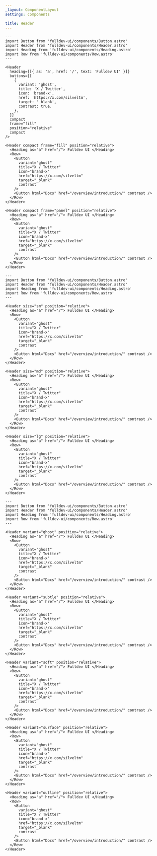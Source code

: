 ```yaml
---
_layout: ComponentLayout
settings: components

title: Header
---
```


```astro live
---
import Button from 'fulldev-ui/components/Button.astro'
import Header from 'fulldev-ui/components/Header.astro'
import Heading from 'fulldev-ui/components/Heading.astro'
import Row from 'fulldev-ui/components/Row.astro'
---

<Header
  heading={[{ as: 'a', href: '/', text: 'Fulldev UI' }]}
  buttons={[
    {
      variant: 'ghost',
      title: 'X / Twitter',
      icon: 'brand-x',
      href: 'https://x.com/silveltm',
      target: '_blank',
      contrast: true,
    },
  ]}
  compact
  frame="fill"
  position="relative"
  compact
/>

<Header compact frame="fill" position="relative">
  <Heading as="a" href="/"> Fulldev UI </Heading>
  <Row>
    <Button
      variant="ghost"
      title="X / Twitter"
      icon="brand-x"
      href="https://x.com/silveltm"
      target="_blank"
      contrast
    />
    <Button html="Docs" href="/overview/introduction/" contrast />
  </Row>
</Header>

<Header compact frame="panel" position="relative">
  <Heading as="a" href="/"> Fulldev UI </Heading>
  <Row>
    <Button
      variant="ghost"
      title="X / Twitter"
      icon="brand-x"
      href="https://x.com/silveltm"
      target="_blank"
      contrast
    />
    <Button html="Docs" href="/overview/introduction/" contrast />
  </Row>
</Header>
```

```astro live
---
import Button from 'fulldev-ui/components/Button.astro'
import Header from 'fulldev-ui/components/Header.astro'
import Heading from 'fulldev-ui/components/Heading.astro'
import Row from 'fulldev-ui/components/Row.astro'
---

<Header size="sm" position="relative">
  <Heading as="a" href="/"> Fulldev UI </Heading>
  <Row>
    <Button
      variant="ghost"
      title="X / Twitter"
      icon="brand-x"
      href="https://x.com/silveltm"
      target="_blank"
      contrast
    />
    <Button html="Docs" href="/overview/introduction/" contrast />
  </Row>
</Header>

<Header size="md" position="relative">
  <Heading as="a" href="/"> Fulldev UI </Heading>
  <Row>
    <Button
      variant="ghost"
      title="X / Twitter"
      icon="brand-x"
      href="https://x.com/silveltm"
      target="_blank"
      contrast
    />
    <Button html="Docs" href="/overview/introduction/" contrast />
  </Row>
</Header>

<Header size="lg" position="relative">
  <Heading as="a" href="/"> Fulldev UI </Heading>
  <Row>
    <Button
      variant="ghost"
      title="X / Twitter"
      icon="brand-x"
      href="https://x.com/silveltm"
      target="_blank"
      contrast
    />
    <Button html="Docs" href="/overview/introduction/" contrast />
  </Row>
</Header>
```

```astro live
---
import Button from 'fulldev-ui/components/Button.astro'
import Header from 'fulldev-ui/components/Header.astro'
import Heading from 'fulldev-ui/components/Heading.astro'
import Row from 'fulldev-ui/components/Row.astro'
---

<Header variant="ghost" position="relative">
  <Heading as="a" href="/"> Fulldev UI </Heading>
  <Row>
    <Button
      variant="ghost"
      title="X / Twitter"
      icon="brand-x"
      href="https://x.com/silveltm"
      target="_blank"
      contrast
    />
    <Button html="Docs" href="/overview/introduction/" contrast />
  </Row>
</Header>

<Header variant="subtle" position="relative">
  <Heading as="a" href="/"> Fulldev UI </Heading>
  <Row>
    <Button
      variant="ghost"
      title="X / Twitter"
      icon="brand-x"
      href="https://x.com/silveltm"
      target="_blank"
      contrast
    />
    <Button html="Docs" href="/overview/introduction/" contrast />
  </Row>
</Header>

<Header variant="soft" position="relative">
  <Heading as="a" href="/"> Fulldev UI </Heading>
  <Row>
    <Button
      variant="ghost"
      title="X / Twitter"
      icon="brand-x"
      href="https://x.com/silveltm"
      target="_blank"
      contrast
    />
    <Button html="Docs" href="/overview/introduction/" contrast />
  </Row>
</Header>

<Header variant="surface" position="relative">
  <Heading as="a" href="/"> Fulldev UI </Heading>
  <Row>
    <Button
      variant="ghost"
      title="X / Twitter"
      icon="brand-x"
      href="https://x.com/silveltm"
      target="_blank"
      contrast
    />
    <Button html="Docs" href="/overview/introduction/" contrast />
  </Row>
</Header>

<Header variant="outline" position="relative">
  <Heading as="a" href="/"> Fulldev UI </Heading>
  <Row>
    <Button
      variant="ghost"
      title="X / Twitter"
      icon="brand-x"
      href="https://x.com/silveltm"
      target="_blank"
      contrast
    />
    <Button html="Docs" href="/overview/introduction/" contrast />
  </Row>
</Header>
```
